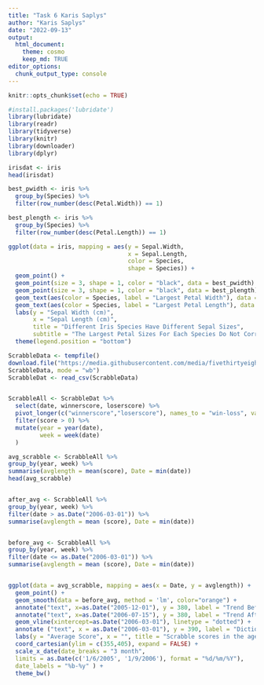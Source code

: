 ```yaml
---
title: "Task 6 Karis Saplys"
author: "Karis Saplys"
date: "2022-09-13"
output: 
  html_document:
    theme: cosmo
    keep_md: TRUE
editor_options: 
  chunk_output_type: console
---
```


```r
knitr::opts_chunk$set(echo = TRUE)
```

```r
#install.packages('lubridate')
library(lubridate)
library(readr)
library(tidyverse)
library(knitr)
library(downloader)
library(dplyr)
```

```r
irisdat <- iris
head(irisdat)
```

```r
best_pwidth <- iris %>%
  group_by(Species) %>%
  filter(row_number(desc(Petal.Width)) == 1)

best_plength <- iris %>%
  group_by(Species) %>%
  filter(row_number(desc(Petal.Length)) == 1)

ggplot(data = iris, mapping = aes(y = Sepal.Width, 
                                  x = Sepal.Length, 
                                  color = Species,
                                  shape = Species)) +
  geom_point() +
  geom_point(size = 3, shape = 1, color = "black", data = best_pwidth) +
  geom_point(size = 3, shape = 1, color = "black", data = best_plength) +
  geom_text(aes(color = Species, label = "Largest Petal Width"), data = best_pwidth, nudge_y = -0.15) +
  geom_text(aes(color = Species, label = "Largest Petal Length"), data = best_plength,nudge_y = -0.15) +
  labs(y = "Sepal Width (cm)",
       x = "Sepal Length (cm)",
       title = "Different Iris Species Have Different Sepal Sizes",
       subtitle = "The Largest Petal Sizes For Each Species Do Not Correspond To The Largest Sepal Sizes") +
  theme(legend.position = "bottom")
```

```r
ScrabbleData <- tempfile()
download.file("https://media.githubusercontent.com/media/fivethirtyeight/data/master/scrabble-games/scrabble_games.csv",
ScrabbleData, mode = "wb")
ScrabbleDat <- read_csv(ScrabbleData)


ScrabbleAll <- ScrabbleDat %>%
  select(date, winnerscore, loserscore) %>%
  pivot_longer(c("winnerscore","loserscore"), names_to = "win-loss", values_to = "score") %>%
  filter(score > 0) %>%
  mutate(year = year(date),
         week = week(date)
  )

```

```r
avg_scrabble <- ScrabbleAll %>%
group_by(year, week) %>%
summarise(avglength = mean(score), Date = min(date))
head(avg_scrabble)


after_avg <- ScrabbleAll %>% 
group_by(year, week) %>%
filter(date > as.Date("2006-03-01")) %>%
summarise(avglength = mean (score), Date = min(date))


before_avg <- ScrabbleAll %>% 
group_by(year, week) %>%
filter(date <= as.Date("2006-03-01")) %>%
summarise(avglength = mean (score), Date = min(date))


ggplot(data = avg_scrabble, mapping = aes(x = Date, y = avglength)) +
  geom_point() +
  geom_smooth(data = before_avg, method = 'lm', color="orange") +
  annotate("text", x=as.Date("2005-12-01"), y = 380, label = "Trend Before", color = "orange", size = 3) + geom_smooth(data = after_avg, method = 'lm', color = "blue") +
  annotate("text", x=as.Date("2006-07-15"), y = 380, label = "Trend After", color = "blue", size = 3) + 
  geom_vline(xintercept=as.Date("2006-03-01"), linetype = "dotted") +
  annotate ("text", x = as.Date("2006-03-01"), y = 390, label = "Dictionary\nUpdated", size = 3) +
  labs(y = "Average Score", x = "", title = "Scrabble scores in the age of 'QI' and 'ZA'", subtitle = 'Weekly average scores before and after the addition of around 11,000 words to the Scrabble dictionary', caption = 'Source: FiveThirtyEight') +
  coord_cartesian(ylim = c(355,405), expand = FALSE) +
  scale_x_date(date_breaks = "3 month", 
  limits = as.Date(c('1/6/2005', '1/9/2006'), format = "%d/%m/%Y"), 
  date_labels = "%b-%y" ) + 
  theme_bw()
   
```





